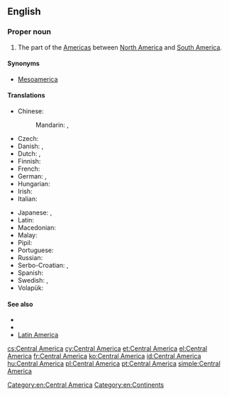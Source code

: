 ==English==

{{wikipedia}}

===Proper noun===
{{en-proper noun|head=[[central|Central]] [[America]]}}

# The part of the [[Americas]] between [[North America]] and [[South America]].

====Synonyms====
* [[Mesoamerica]]

====Translations====
{{trans-top|the part of the Americas between North America and South America}}
* Chinese:
*: Mandarin: {{t+|cmn|中美洲|tr=[[Zhōngměizhōu]]|sc=Hani}}, {{qualifier|abbreviation}} {{t+|cmn|中美|tr=[[Zhōngměi]]|sc=Hani}}
* Czech: {{t+|cs|Střední Amerika|f}}
* Danish: {{t|da|Centralamerika}}, {{t+|da|Mellemamerika}}
* Dutch: {{t+|nl|Midden-Amerika}}, {{t|nl|Centraal-Amerika}}
* Finnish: {{t+|fi|Keski-Amerikka}}
* French: {{t+|fr|Amérique centrale|f}}
* German: {{t+|de|Mittelamerika|n}}, {{t+|de|Zentralamerika|n}}
* Hungarian: {{t+|hu|Közép-Amerika}}
* Irish: {{t|ga|Meiriceá Láir|m}}
* Italian: {{t|it|America centrale|f}}
{{trans-mid}}
* Japanese: {{t|ja|中央アメリカ|tr=ちゅうおう-, Chūō Amerika|sc=Jpan}}, {{t|ja|中米|tr=ちゅうべい, Chūbei|sc=Jpan}}
* Latin: {{t|la|America Centralis}}
* Macedonian: {{t|mk|Средна Америка|f|tr=Srédna Amérika}}
* Malay: {{t|ms|Amerika Tengah}}
* Pipil: {{t|ppl|Shiktal}}
* Portuguese: {{t+|pt|América Central|f}}
* Russian: {{t+|ru|Центральная Америка|f|tr=Centrál'naja Amérika|sc=Cyrl}}
* Serbo-Croatian: {{t|sh|Središnja Amerika}}, {{t|sh|Srednja Amerika}}
* Spanish: {{t+|es|Centroamérica}}
* Swedish: {{t+|sv|Centralamerika|n}}, {{t|sv|Mellanamerika}}
* Volapük: {{t+|vo|Zänoda-Merop}}
{{trans-bottom}}

====See also====
* {{list:continents/en}}
* {{list:countries of Central America/en}}
* [[Latin America]]

[[Category:en:Central America]]
[[Category:en:Continents]]

[[cs:Central America]]
[[cy:Central America]]
[[et:Central America]]
[[el:Central America]]
[[fr:Central America]]
[[ko:Central America]]
[[id:Central America]]
[[hu:Central America]]
[[pl:Central America]]
[[pt:Central America]]
[[simple:Central America]]